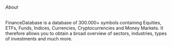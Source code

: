 ###### About
FinanceDatabase is a database of 300.000+ symbols containing Equities, ETFs, Funds, Indices, Currencies, Cryptocurrencies and Money Markets.
It therefore allows you to obtain a broad overview of sectors, industries, types of investments and much more.